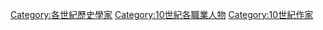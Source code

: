 [[Category:各世紀歷史學家|Category:各世紀歷史學家]]
[[Category:10世紀各職業人物|Category:10世紀各職業人物]]
[[Category:10世紀作家|Category:10世紀作家]]